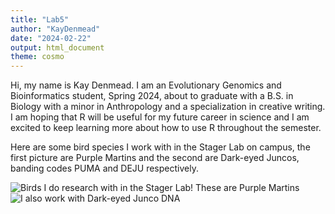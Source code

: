 ```yaml
---
title: "Lab5"
author: "KayDenmead"
date: "2024-02-22"
output: html_document
theme: cosmo
---
```

Hi, my name is Kay Denmead. I am an Evolutionary Genomics and Bioinformatics student, Spring 2024, about to graduate with a B.S. in Biology with a minor in Anthropology and a specialization in creative writing. I am hoping that R will be useful for my future career in science and I am excited to keep learning more about how to use R throughout the semester. 

Here are some bird species I work with in the Stager Lab on campus, the first picture are Purple Martins and the second are Dark-eyed Juncos, banding codes PUMA and DEJU respectively.

![Birds I do research with in the Stager Lab! These are Purple Martins](/cloud/project/purple martins.jpg)
![I also work with Dark-eyed Junco DNA](/cloud/project/deju.jpg) 
